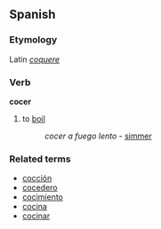 ==Spanish==
===Etymology===
Latin ''[[coquere]]''
===Verb===
'''cocer'''

# to [[boil]]
#: ''cocer a fuego lento'' - [[simmer]]

===Related terms===
*[[cocción]]
*[[cocedero]]
*[[cocimiento]]
*[[cocina]]
*[[cocinar]]